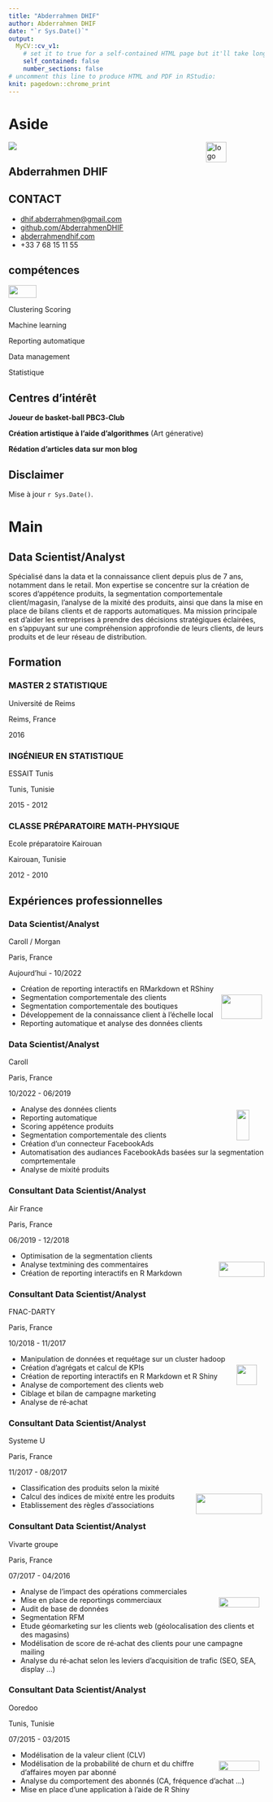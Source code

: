 ```yaml
---
title: "Abderrahmen DHIF"
author: Abderrahmen DHIF
date: "`r Sys.Date()`"
output:
  MyCV::cv_v1:
    # set it to true for a self-contained HTML page but it'll take longer to render
    self_contained: false
    number_sections: false
# uncomment this line to produce HTML and PDF in RStudio:
knit: pagedown::chrome_print
---
```




# Aside

<img src="https://raw.githubusercontent.com/AbderrahmenDHIF/MyCV/main/inst/resources/img/Abde.jpg"  class="imgcv">
![logo](https://raw.githubusercontent.com/AbderrahmenDHIF/MyCV/main/inst/resources/img/logo.png){width=40px height=40px style="float:right; margin-right:75px"} 

## Abderrahmen DHIF {#name}

## CONTACT {#contact}

-   <i class="fa fa-envelope"></i> [dhif.abderrahmen\@gmail.com](mailto:dhif.abderrahmen@gmail.com){.email}
-   <i class="fa fa-github"></i> [github.com/AbderrahmenDHIF](https://github.com/AbderrahmenDHIF)
-   <i class="fa-solid fa-globe"></i> [abderrahmendhif.com](https://abderrahmendhif.com)
-   <i class="fa fa-phone"></i> +33 7 68 15 11 55

## compétences {#skills}

<i class="fa-brands fa-r-project"></i> <i class="fa-brands fa-python"></i> <i class="fa-solid fa-database"></i> <i class="fa-brands fa-git-alt"></i> ![](https://raw.githubusercontent.com/AbderrahmenDHIF/MyCV/main/inst/resources/img/DSS2-dark.png){width=55px height=25px style="vertical-align:top"}

<i class="fa-solid fa-users" style="font-size:15px;"></i> Clustering <i class="fa-solid fa-bullseye" style="font-size:15px;"></i> Scoring

<i class="fa-solid fa-laptop-code" style="font-size:15px;"></i> Machine learning

<i class="fa-solid fa-chart-line" style="font-size:15px;"></i> Reporting automatique

<i class="fa-solid fa-server" style="font-size:15px;"></i> Data management

<i class="fa-solid fa-chart-column" style="font-size:15px;"></i> Statistique

## Centres d’intérêt {#centres}

<i class="fa-solid fa-basketball"></i> **Joueur de basket-ball PBC3‑Club** 

<i class="fa-solid fa-palette"></i> **Création artistique à l'aide d'algorithmes**  (Art génerative)

<i class="fa-solid fa-pencil"></i> **Rédation d'articles data sur mon blog**


## Disclaimer {#disclaimer}

Mise à jour `r Sys.Date()`.

# Main

## Data Scientist/Analyst {#title}


Spécialisé dans la data et la connaissance client depuis plus de 7 ans, notamment dans le retail. Mon expertise se concentre sur la création de scores d'appétence produits, la segmentation comportementale client/magasin, l'analyse de la mixité des produits, ainsi que dans la mise en place de bilans clients et de rapports automatiques. Ma mission principale est d'aider les entreprises à prendre des décisions stratégiques éclairées, en s'appuyant sur une compréhension approfondie de leurs clients, de leurs produits et de leur réseau de distribution.

## Formation {data-icon="graduation-cap" data-concise="true"}

### MASTER 2 STATISTIQUE

Université de Reims

Reims, France

2016


### INGÉNIEUR EN STATISTIQUE

ESSAIT Tunis

Tunis, Tunisie

2015 - 2012

### CLASSE PRÉPARATOIRE MATH‑PHYSIQUE

Ecole préparatoire Kairouan

Kairouan, Tunisie

2012 - 2010


## Expériences professionnelles {#exp data-icon="suitcase"}


### Data Scientist/Analyst

Caroll / Morgan

Paris, France

Aujourd'hui - 10/2022

![](https://raw.githubusercontent.com/AbderrahmenDHIF/MyCV/main/inst/resources/img/GBM.png){width=80px height=48px style="float:right; margin-right:5px; margin-top:20px"} 

- Création de reporting interactifs en RMarkdown et RShiny 
- Segmentation comportementale des clients 
- Segmentation comportementale des boutiques 
- Développement de la connaissance client à l’échelle local 
- Reporting automatique et analyse des données clients 


### Data Scientist/Analyst

Caroll

Paris, France

10/2022 - 06/2019

![](https://raw.githubusercontent.com/AbderrahmenDHIF/MyCV/main/inst/resources/img/crl-dark.png){width=25px height=60px style="float:right; margin-right:30px; margin-top:10px"}

- Analyse des données clients
- Reporting automatique
- Scoring appétence produits
- Segmentation comportementale des clients
- Création d'un connecteur FacebookAds
- Automatisation des audiances FacebookAds basées sur la segmentation comprtementale 
- Analyse de mixité produits

### Consultant Data Scientist/Analyst

Air France 

Paris, France 

06/2019 - 12/2018 

![](https://raw.githubusercontent.com/AbderrahmenDHIF/MyCV/main/inst/resources/img/airfrance-dark.png){width=90px height=30px style="float:right; margin-top:20px"}

- Optimisation de la segmentation clients
- Analyse textmining des commentaires
- Création de reporting interactifs en R Markdown

### Consultant Data Scientist/Analyst

FNAC-DARTY 

Paris, France 

10/2018 - 11/2017 

![](https://raw.githubusercontent.com/AbderrahmenDHIF/MyCV/main/inst/resources/img/Darty-dark.png){width=40px height=40px style="float:right; margin-right:15px; margin-top:20px"} 

- Manipulation de données et requétage sur un cluster hadoop 
- Création d’agrégats et calcul de KPIs 
- Création de reporting interactifs en R Markdown et R Shiny 
- Analyse de comportement des clients web 
- Ciblage et bilan de campagne marketing 
- Analyse de ré‑achat 

### Consultant Data Scientist/Analyst

Systeme U 

Paris, France 

11/2017 - 08/2017 

![](https://raw.githubusercontent.com/AbderrahmenDHIF/MyCV/main/inst/resources/img/Systeme_U_2009_logo.png){width=130px height=40px style="float:right; margin-right:5px; margin-top:20px"} 

- Classification des produits selon la mixité 
- Calcul des indices de mixité entre les produits 
- Etablissement des règles d’associations 

### Consultant Data Scientist/Analyst

Vivarte groupe 

Paris, France 

07/2017 - 04/2016 

![](https://raw.githubusercontent.com/AbderrahmenDHIF/MyCV/main/inst/resources/img/vivarte-dark.png){width=80px height=20px style="float:right; margin-right:10px; margin-top:20px"} 

- Analyse de l’impact des opérations commerciales 
- Mise en place de reportings commerciaux 
- Audit de base de données 
- Segmentation RFM 
- Etude géomarketing sur les clients web (géolocalisation des clients et des magasins) 
- Modélisation de score de ré‑achat des clients pour une campagne mailing 
- Analyse du ré‑achat selon les leviers d’acquisition de trafic (SEO, SEA, display …) 


### Consultant Data Scientist/Analyst

Ooredoo 

Tunis, Tunisie 

07/2015 - 03/2015 

![](https://raw.githubusercontent.com/AbderrahmenDHIF/MyCV/main/inst/resources/img/Ooredoo.png){width=80px height=20px style="float:right; margin-right:10px; margin-top:20px"} 

- Modélisation de la valeur client (CLV) 
- Modélisation de la probabilité de churn et du chiffre d’affaires moyen par abonné 
- Analyse du comportement des abonnés (CA, fréquence d’achat …) 
- Mise en place d’une application à l’aide de R Shiny 
 
